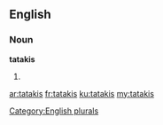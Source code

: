 ==English==

===Noun===
'''tatakis'''

# {{plural of|tataki}}

[[Category:English plurals]]

[[ar:tatakis]]
[[fr:tatakis]]
[[ku:tatakis]]
[[my:tatakis]]